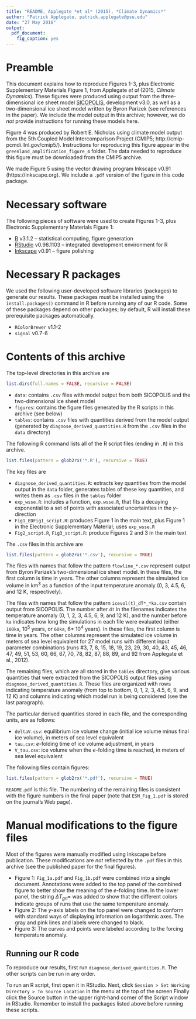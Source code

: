```yaml
---
title: "README, Applegate *et al* (2015), *Climate Dynamics*"
author: "Patrick Applegate, patrick.applegate@psu.edu"
date: "27 May 2016"
output:
  pdf_document:
    fig_caption: yes
---
```


# Preamble

This document explains how to reproduce Figures 1-3, plus Electronic Supplementary Materials Figure 1, from Applegate _et al_ (2015, _Climate Dynamics_).  These figures were produced using output from the three-dimensional ice sheet model [SICOPOLIS](http://www.sicopolis.net), development v3.0, as well as a two-dimensional ice sheet model written by Byron Parizek (see references in the paper).  We include the model output in this archive; however, we do *not* provide instructions for running these models here.  

Figure 4 was produced by Robert E. Nicholas using climate model output from the 5th Coupled Model Intercomparison Project (CMIP5; http://cmip-pcmdi.llnl.gov/cmip5/).  Instructions for reproducing this figure appear in the `greenland_amplification_figure_4` folder.  The data needed to reproduce this figure must be downloaded from the CMIP5 archive.  

We made Figure 5 using the vector drawing program Inkscape v0.91 (https://inkscape.org).  We include a `.pdf` version of the figure in this code package.  

# Necessary software

The following pieces of software were used to create Figures 1-3, plus Electronic Supplementary Materials Figure 1: 

* [R](http://www.r-project.org) v3.1.2 -- statistical computing, figure generation
* [RStudio](https://www.rstudio.com) v0.98.1103 -- integrated development environment for R
* [Inkscape](https://inkscape.org) v0.91 -- figure polishing

# Necessary R packages

We used the following user-developed software libraries (packages) to generate our results.  These packages must be installed using the `install.packages()` command in R before running any of our R code.  Some of these packages depend on other packages; by default, R will install these prerequisite packages automatically.  

* `RColorBrewer` v1.1-2
* `signal` v0.7-6

# Contents of this archive

The top-level directories in this archive are

```r
list.dirs(full.names = FALSE, recursive = FALSE)
```

* `data`: contains `.csv` files with model output from both SICOPOLIS and the two-dimensional ice sheet model
* `figures`: contains the figure files generated by the R scripts in this archive (see below)
* `tables`: contains `.csv` files with quantities derived from the model output (generated by `diagnose_derived_quantities.R` from the `.csv` files in the `data` directory)

The following R command lists all of the R script files (ending in `.R`) in this archive.  

```r
list.files(pattern = glob2rx('*.R'), recursive = TRUE)
```

The key files are

* `diagnose_derived_quantities.R`: extracts key quantities from the model output in the `data` folder, generates tables of these key quantities, and writes them as `.csv` files in the `tables` folder
* `exp_wsse.R`: includes a function, `exp.wsse.R`, that fits a decaying exponential to a set of points with associated uncertainties in the $y$-direction
* `Fig1_EDFig1_script.R`: produces Figure 1 in the main text, plus Figure 1 in the Electronic Supplementary Material; uses `exp_wsse.R`
* `Fig2_script.R`, `Fig3_script.R`: produce Figures 2 and 3 in the main text

The `.csv` files in this archive are

```r
list.files(pattern = glob2rx('*.csv'), recursive = TRUE)
```

The files with names that follow the pattern `flowline_*.csv` represent output from Byron Parizek's two-dimensional ice sheet model.  In these files, the first column is time in years.  The other columns represent the simulated ice volume in km$^3$ as a function of the input temperature anomaly (0, 3, 4.5, 6, and 12 K, respectively).  

The files with names that follow the pattern `icevol(t)_dT*_*ka.csv` contain output from SICOPOLIS.  The number after `dT` in the filenames indicates the temperature anomaly (0, 1, 2, 3, 4.5, 6, 9, and 12 K), and the number before `ka` indicates how long the simulations in each file were evaluated (either `100ka`, 10$^5$ years, or `60ka`, 6* 10$^4$ years).  In these files, the first column is time in years.  The other columns represent the simulated ice volume in meters of sea level equivalent for 27 model runs with different input parameter combinations (runs #3, 7, 8, 15, 18, 19, 23, 29, 30, 40, 43, 45, 46, 47, 49, 51, 53, 60, 66, 67, 70, 78, 82, 87, 88, 89, and 92 from Applegate et al., 2012).  

The remaining files, which are all stored in the `tables` directory, give various quantities that were extracted from the SICOPOLIS output files using `diagnose_derived_quantities.R`.  These files are organized with rows indicating temperature anomaly (from top to bottom, 0, 1, 2, 3, 4.5, 6, 9, and 12 K) and columns indicating which model run is being considered (see the last paragraph).  

The particular derived quantities stored in each file, and the corresponding units, are as follows: 

* `deltaV.csv`: equilibrium ice volume change (initial ice volume minus final ice volume), in meters of sea level equivalent
* `tau.csv`: $e$-folding time of ice volume adjustment, in years
* `V_tau.csv`: ice volume when the $e$-folding time is reached, in meters of sea level equivalent

The following files contain figures: 

```r
list.files(pattern = glob2rx('*.pdf'), recursive = TRUE)
```

`README.pdf` is this file.  The numbering of the remaining files is consistent with the figure numbers in the final paper (note that `ESM_Fig_1.pdf` is stored on the journal's Web page).  

# Manual modifications to the figure files

Most of the figures were manually modified using Inkscape before publication.  These modifications are *not* reflected by the `.pdf` files in this archive (see the published paper for the final figures).  

* Figure 1: `Fig_1a.pdf` and `Fig_1b.pdf` were combined into a single document.  Annotations were added to the top panel of the combined figure to better show the meaning of the $e$-folding time.  In the lower panel, the string $\Delta T_{grl} =$ was added to show that the different colors indicate groups of runs that use the same temperature anomaly.
* Figure 2: The $y$-axis labels on the top panel were changed to conform with standard ways of displaying information on logarithmic axes.  The gray and pink lines and labels were changed to black.
* Figure 3: The curves and points were labeled according to the forcing temperature anomaly.

## Running our R code

To reproduce our results, first run `diagnose_derived_quantities.R`.  The other scripts can be run in any order.  

To run an R script, first open it in RStudio.  Next, click `Session > Set Working Directory > To Source Location` in the menu at the top of the screen  Finally click the Source button in the upper right-hand corner of the Script window in RStudio.  Remember to install the packages listed above before running these scripts.  